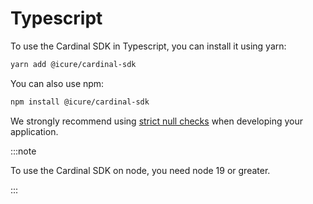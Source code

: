 # Typescript

To use the Cardinal SDK in Typescript, you can install it using yarn:
```bash
yarn add @icure/cardinal-sdk
```
You can also use npm:
```bash
npm install @icure/cardinal-sdk
```

We strongly recommend using [strict null checks](https://www.typescriptlang.org/tsconfig/#strictNullChecks) when 
developing your application.

:::note

To use the Cardinal SDK on node, you need node 19 or greater.

:::
